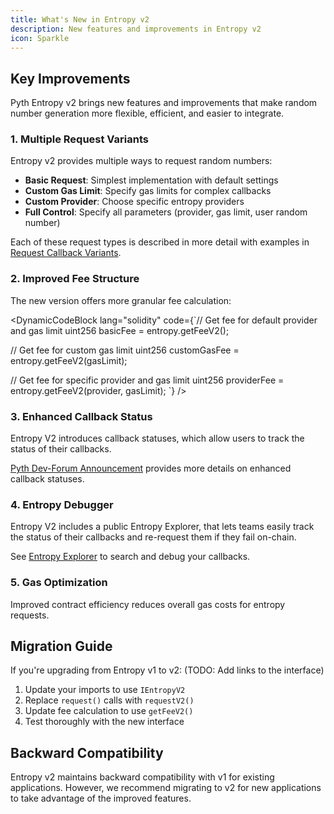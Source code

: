 ```yaml
---
title: What's New in Entropy v2
description: New features and improvements in Entropy v2
icon: Sparkle
---
```


## Key Improvements

Pyth Entropy v2 brings new features and improvements that make random number generation more flexible, efficient, and easier to integrate.

### 1. Multiple Request Variants

Entropy v2 provides multiple ways to request random numbers:

- **Basic Request**: Simplest implementation with default settings
- **Custom Gas Limit**: Specify gas limits for complex callbacks
- **Custom Provider**: Choose specific entropy providers
- **Full Control**: Specify all parameters (provider, gas limit, user random number)

Each of these request types is described in more detail with examples in [Request Callback Variants](request-callback-variants).

### 2. Improved Fee Structure

The new version offers more granular fee calculation:

<DynamicCodeBlock lang="solidity" code={`// Get fee for default provider and gas limit
uint256 basicFee = entropy.getFeeV2();

// Get fee for custom gas limit
uint256 customGasFee = entropy.getFeeV2(gasLimit);

// Get fee for specific provider and gas limit
uint256 providerFee = entropy.getFeeV2(provider, gasLimit);
`} />

### 3. Enhanced Callback Status

Entropy V2 introduces callback statuses, which allow users to track the status of their callbacks.

[Pyth Dev-Forum Announcement](https://dev-forum.pyth.network/t/announcing-entropy-v2/324#p-649-enhanced-callback-statuses-2) provides more details on enhanced callback statuses.

### 4. Entropy Debugger

Entropy V2 includes a public Entropy Explorer, that lets teams easily track the status of their callbacks and re-request them if they fail on-chain.

See [Entropy Explorer](https://entropy-debugger.pyth.network/) to search and debug your callbacks.

### 5. Gas Optimization

Improved contract efficiency reduces overall gas costs for entropy requests.

## Migration Guide

If you're upgrading from Entropy v1 to v2:
(TODO: Add links to the interface)

1. Update your imports to use `IEntropyV2`
2. Replace `request()` calls with `requestV2()`
3. Update fee calculation to use `getFeeV2()`
4. Test thoroughly with the new interface

## Backward Compatibility

Entropy v2 maintains backward compatibility with v1 for existing applications. However, we recommend migrating to v2 for new applications to take advantage of the improved features.
